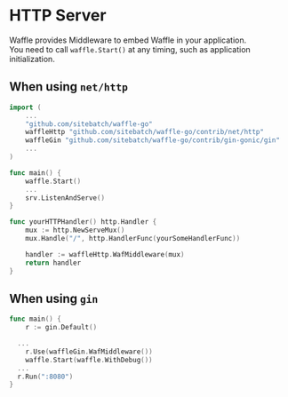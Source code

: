 # HTTP Server

Waffle provides Middleware to embed Waffle in your application.  
You need to call `waffle.Start()` at any timing, such as application initialization.

## When using `net/http`

```go
import (
    ...
  	"github.com/sitebatch/waffle-go"
    waffleHttp "github.com/sitebatch/waffle-go/contrib/net/http"
    waffleGin "github.com/sitebatch/waffle-go/contrib/gin-gonic/gin"
    ...
)

func main() {
    waffle.Start()
    ...
    srv.ListenAndServe()
}

func yourHTTPHandler() http.Handler {
	mux := http.NewServeMux()
	mux.Handle("/", http.HandlerFunc(yourSomeHandlerFunc))

	handler := waffleHttp.WafMiddleware(mux)
	return handler
}
```

## When using `gin`

```go
func main() {
	r := gin.Default()

  ...
	r.Use(waffleGin.WafMiddleware())
	waffle.Start(waffle.WithDebug())
  ...
  r.Run(":8080")
}
```